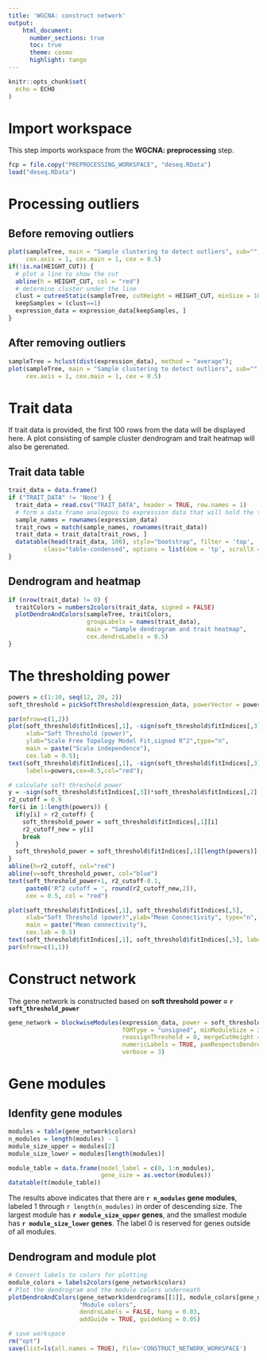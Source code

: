 ```yaml
---
title: 'WGCNA: construct network'
output:
    html_document:
      number_sections: true
      toc: true
      theme: cosmo
      highlight: tango
---
```


```r
knitr::opts_chunk$set(
  echo = ECHO
)
```

# Import workspace 

This step imports workspace from the **WGCNA: preprocessing** step.

```r
fcp = file.copy("PREPROCESSING_WORKSPACE", "deseq.RData")
load("deseq.RData")
```


# Processing outliers {.tabset}

## Before removing outliers

```r
plot(sampleTree, main = "Sample clustering to detect outliers", sub="", xlab="", cex.lab = 1.5,
     cex.axis = 1, cex.main = 1, cex = 0.5)
if(!is.na(HEIGHT_CUT)) {
  # plot a line to show the cut
  abline(h = HEIGHT_CUT, col = "red")
  # determine cluster under the line
  clust = cutreeStatic(sampleTree, cutHeight = HEIGHT_CUT, minSize = 10)
  keepSamples = (clust==1)
  expression_data = expression_data[keepSamples, ]
}
```

## After removing outliers

```r
sampleTree = hclust(dist(expression_data), method = "average");
plot(sampleTree, main = "Sample clustering to detect outliers", sub="", xlab="",
     cex.axis = 1, cex.main = 1, cex = 0.5)
```


# Trait data {.tabeset}

If trait data is provided, the first 100 rows from the data will be displayed here. A plot consisting of sample cluster dendrogram and trait heatmap will also be gerenated.

## Trait data table

```r
trait_data = data.frame()
if ("TRAIT_DATA" != 'None') {
  trait_data = read.csv("TRAIT_DATA", header = TRUE, row.names = 1)
  # form a data frame analogous to expression data that will hold the traits.
  sample_names = rownames(expression_data)
  trait_rows = match(sample_names, rownames(trait_data))
  trait_data = trait_data[trait_rows, ]
  datatable(head(trait_data, 100), style="bootstrap", filter = 'top',
          class="table-condensed", options = list(dom = 'tp', scrollX = TRUE))
}
```

## Dendrogram and heatmap

```r
if (nrow(trait_data) != 0) {
  traitColors = numbers2colors(trait_data, signed = FALSE)
  plotDendroAndColors(sampleTree, traitColors,
                      groupLabels = names(trait_data),
                      main = "Sample dendrogram and trait heatmap",
                      cex.dendroLabels = 0.5)
}
```


# The thresholding power

```r
powers = c(1:10, seq(12, 20, 2))
soft_threshold = pickSoftThreshold(expression_data, powerVector = powers, verbose = 5)
```

```r
par(mfrow=c(1,2))
plot(soft_threshold$fitIndices[,1], -sign(soft_threshold$fitIndices[,3])*soft_threshold$fitIndices[,2],
     xlab="Soft Threshold (power)",
     ylab="Scale Free Topology Model Fit,signed R^2",type="n",
     main = paste("Scale independence"),
     cex.lab = 0.5);
text(soft_threshold$fitIndices[,1], -sign(soft_threshold$fitIndices[,3])*soft_threshold$fitIndices[,2],
     labels=powers,cex=0.5,col="red");

# calculate soft threshold power
y = -sign(soft_threshold$fitIndices[,3])*soft_threshold$fitIndices[,2]
r2_cutoff = 0.9
for(i in 1:length(powers)) {
  if(y[i] > r2_cutoff) {
    soft_threshold_power = soft_threshold$fitIndices[,1][i]
    r2_cutoff_new = y[i]
    break
  } 
  soft_threshold_power = soft_threshold$fitIndices[,1][length(powers)]
}
abline(h=r2_cutoff, col="red")
abline(v=soft_threshold_power, col="blue")
text(soft_threshold_power+1, r2_cutoff-0.1, 
     paste0('R^2 cutoff = ', round(r2_cutoff_new,2)),
     cex = 0.5, col = "red")

plot(soft_threshold$fitIndices[,1], soft_threshold$fitIndices[,5],
     xlab="Soft Threshold (power)",ylab="Mean Connectivity", type="n",
     main = paste("Mean connectivity"),
     cex.lab = 0.5)
text(soft_threshold$fitIndices[,1], soft_threshold$fitIndices[,5], labels=powers, cex=0.5,col="red")
par(mfrow=c(1,1))
```


# Construct network 

The gene network is constructed based on **soft threshold power = `r soft_threshold_power`**

```r
gene_network = blockwiseModules(expression_data, power = soft_threshold_power,
                                TOMType = "unsigned", minModuleSize = 30,
                                reassignThreshold = 0, mergeCutHeight = 0.25,
                                numericLabels = TRUE, pamRespectsDendro = FALSE,
                                verbose = 3)
```


# Gene modules {.tabset}

## Idenfity gene modules 

```r
modules = table(gene_network$colors)
n_modules = length(modules) - 1
module_size_upper = modules[2]
module_size_lower = modules[length(modules)]

module_table = data.frame(model_label = c(0, 1:n_modules),
                          gene_size = as.vector(modules))
datatable(t(module_table))
```

The results above indicates that there are **`r n_modules` gene modules**, labeled 1 through `r length(n_modules)` in order of descending size. The largest module has **`r module_size_upper` genes**, and the smallest module has **`r module_size_lower` genes**. The label 0 is reserved for genes outside of all modules. 


## Dendrogram and module plot

```r
# Convert labels to colors for plotting
module_colors = labels2colors(gene_network$colors)
# Plot the dendrogram and the module colors underneath
plotDendroAndColors(gene_network$dendrograms[[1]], module_colors[gene_network$blockGenes[[1]]],
                    "Module colors",
                    dendroLabels = FALSE, hang = 0.03,
                    addGuide = TRUE, guideHang = 0.05)
```


```r
# save workspace
rm("opt")
save(list=ls(all.names = TRUE), file='CONSTRUCT_NETWORK_WORKSPACE')
```


